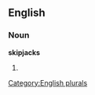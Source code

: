 
==English==

===Noun===
'''skipjacks'''

# {{plural of|[[skipjack]]}}

[[Category:English plurals]]
